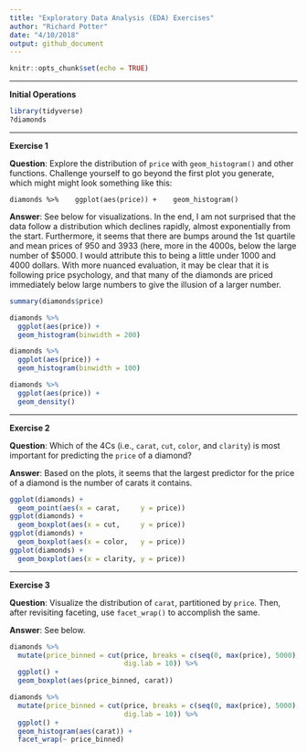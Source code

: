 ```yaml
---
title: "Exploratory Data Analysis (EDA) Exercises"
author: "Richard Potter"
date: "4/10/2018"
output: github_document
---
```


```r
knitr::opts_chunk$set(echo = TRUE)
```

---

**Initial Operations**

```r
library(tidyverse)
?diamonds
```

---

**Exercise 1**

**Question**: Explore the distribution of `price` with `geom_histogram()` and other functions. Challenge yourself to go beyond the first plot you generate, which might might look something like this:

`diamonds %>% 
  ggplot(aes(price)) + 
  geom_histogram()`

**Answer**: See below for visualizations. In the end, I am not surprised that the data follow a distribution which declines rapidly, almost exponentially from the start. Furthermore, it seems that there are bumps around the 1st quartile and mean prices of 950 and 3933 (here, more in the 4000s, below the large number of $5000. I would attribute this to being a little under 1000 and 4000 dollars. With more nuanced evaluation, it may be clear that it is following price psychology, and that many of the diamonds are priced immediately below large numbers to give the illusion of a larger number.

```r
summary(diamonds$price)

diamonds %>% 
  ggplot(aes(price)) +
  geom_histogram(binwidth = 200)

diamonds %>% 
  ggplot(aes(price)) +
  geom_histogram(binwidth = 100)

diamonds %>% 
  ggplot(aes(price)) +
  geom_density()

```


---

**Exercise 2**

**Question**: Which of the 4Cs (i.e., `carat`, `cut`, `color`, and `clarity`) is most important for predicting the `price` of a diamond?

**Answer**: Based on the plots, it seems that the largest predictor for the price of a diamond is the number of carats it contains.

```r
ggplot(diamonds) + 
  geom_point(aes(x = carat,     y = price))
ggplot(diamonds) + 
  geom_boxplot(aes(x = cut,     y = price))
ggplot(diamonds) + 
  geom_boxplot(aes(x = color,   y = price))
ggplot(diamonds) + 
  geom_boxplot(aes(x = clarity, y = price))
```


---

**Exercise 3**

**Question**: Visualize the distribution of `carat`, partitioned by `price`. Then, after revisiting faceting, use `facet_wrap()` to accomplish the same.

**Answer**: See below.

```r
diamonds %>% 
  mutate(price_binned = cut(price, breaks = c(seq(0, max(price), 5000), Inf),
                            dig.lab = 10)) %>% 
  ggplot() +
  geom_boxplot(aes(price_binned, carat))

diamonds %>% 
  mutate(price_binned = cut(price, breaks = c(seq(0, max(price), 5000), Inf),
                            dig.lab = 10)) %>% 
  ggplot() +
  geom_histogram(aes(carat)) +
  facet_wrap(~ price_binned)
```
